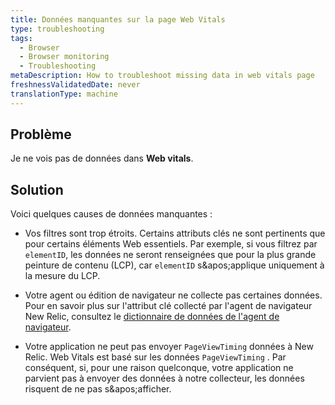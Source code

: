 ```yaml
---
title: Données manquantes sur la page Web Vitals
type: troubleshooting
tags:
  - Browser
  - Browser monitoring
  - Troubleshooting
metaDescription: How to troubleshoot missing data in web vitals page
freshnessValidatedDate: never
translationType: machine
---
```


## Problème

Je ne vois pas de données dans <DNT>**Web vitals**</DNT>.

## Solution

Voici quelques causes de données manquantes :

* Vos filtres sont trop étroits. Certains attributs clés ne sont pertinents que pour certains éléments Web essentiels. Par exemple, si vous filtrez par `elementID`, les données ne seront renseignées que pour la plus grande peinture de contenu (LCP), car `elementID` s&amp;apos;applique uniquement à la mesure du LCP.

* Votre agent ou édition de navigateur ne collecte pas certaines données. Pour en savoir plus sur l&apos;attribut clé collecté par l&apos;agent de navigateur New Relic, consultez le [dictionnaire de données de l&apos;agent de navigateur](/attribute-dictionary/?dataSource=Browser+agent).

* Votre application ne peut pas envoyer `PageViewTiming` données à New Relic. Web Vitals est basé sur les données `PageViewTiming` . Par conséquent, si, pour une raison quelconque, votre application ne parvient pas à envoyer des données à notre collecteur, les données risquent de ne pas s&amp;apos;afficher.
